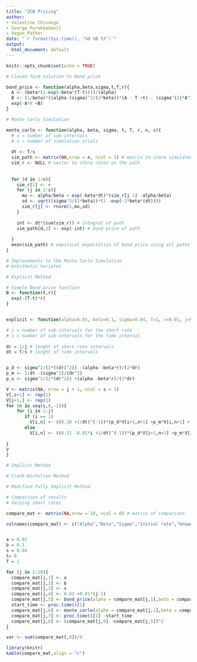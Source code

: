 ```yaml
---
title: "ZCB Pricing"
author:
- Valentine Chisango
- George Parekkadavil
- Vegan Pather
date: "`r format(Sys.time(), '%d %B %Y')`"
output:
  html_document: default
---
```


```r
knitr::opts_chunk$set(echo = TRUE)
```

```r
# Closed form solution to Bond price

bond_price <- function(alpha,beta,sigma,t,T,r){
  A <- (beta*(1-exp(-beta*(T-t))))/(alpha)
  B <- (1/beta)*((alpha-(sigma)^2/(2*beta))*(A - T +t) - (sigma^(2)*A^2)/(4))
  exp(-A*r +B)
}

```

```r
# Monte Carlo Simulation

monte_carlo <- function(alpha, beta, sigma, t, T, r, n, s){
  # s = number of sub-intervals
  # n = number of simulation trials  
  
  dt <- T/s
  sim_path <- matrix(NA,nrow = n, ncol = 1) # matrix to store simulated path integrals
  sim_r <- NULL # vector to store rates on the path
  
  
  for (d in 1:n){
    sim_r[1] <- r
    for (j in 2:s){
      mu <- alpha/beta + exp(-beta*dt)*(sim_r[j-1] -alpha/beta)
      sd <- sqrt((sigma^2/(2*beta))*(1 -exp(-2*beta*(dt))))
      sim_r[j] <- rnorm(1,mu,sd)
    }
    
    int <- dt*(sum(sim_r)) # integral of path
    sim_path[d,1] <- exp(-int) # bond price of path
    
  }
  mean(sim_path) # empirical expectation of bond price using all paths
}

```

```r
# Improvements to the Monte Carlo Simulation
# Antithetic Variates

```

```r
# Explicit Method

# Simple Bond price function
B <- function(t,r){
  exp(-(T-t)*r)
}


explicit <- function(alpha=0.01, beta=0.1, sigma=0.04, T=1, r=0.01, j=9, s=11){

# j = number of sub-intervals for the short rate
# s = number of sub-intervals for the time interval
  
dr = 1/j # lenght of short rate intervals
dt = T/s # lenght of time intervals


p_d <- sigma^2/(2*((dr)^2)) -(alpha -beta*r)/(2*dr)
p_m <- 1/dt -(sigma^2)/(dr^2)
p_u <- sigma^2/(2*(dr^2)) +(alpha -beta*r)/(2*dr)

V <- matrix(NA, nrow = j + 1, ncol = s + 1)
V[,s+1] <- rep(1)
V[j+1,] <- rep(1)
for (n in seq(s,0,-1)){
    for (i in 1:j)
       if (i == 1)
         V[i,n] <- ((0.10 +1/dt)^(-1))*(p_d*V[i+1,n+1] +p_m*V[i,n+1] + p_u*V[i+2,n+1]) #Vetzal approx
       else
         V[i,n] <- ((0.11 -0.01*i +1/dt)^(-1))*(p_d*V[i+1,n+1] +p_m*V[i,n+1] + p_u*V[i-1,n+1])
      
}
V
}


```

```r
# Implicit Method
```

```r
# Crank-Nicholson Method
```

```r
# Modified Fully Implicit Method
```

```r
# Comparison of results
# Varying short rates

compare_mat <- matrix(NA,nrow = 10, ncol = 8) # matrix of comparison

colnames(compare_mat) <- c("Alpha","Beta","Sigma","Initial rate","Known Price","Monte Carlo"," MC System Time","MC Squared Deviations")


a = 0.01
b = 0.1
s = 0.04
t= 0
T = 1

for (j in 1:10){
  compare_mat[j,1] <- a
  compare_mat[j,2] <- b
  compare_mat[j,3] <- s
  compare_mat[j,4] <- 0.01 +0.01*(j-1)
  compare_mat[j,5] <- bond_price(alpha = compare_mat[j,1],beta = compare_mat[j,2], sigma = compare_mat[j,3], t= 0, T = 1, r = compare_mat[j,4])
  start_time <- proc.time()[1]
  compare_mat[j,6] <- monte_carlo(alpha = compare_mat[j,1],beta = compare_mat[j,2], sigma = compare_mat[j,3], t= 0, T = 1, r = compare_mat[j,4], n = 1000, s=250)
  compare_mat[j,7] <- proc.time()[1] -start_time
  compare_mat[j,8] <- (compare_mat[j,6] -compare_mat[j,5])^2
}

var <- sum(compare_mat[,8])/9

library(knitr)
kable(compare_mat,align = "c")
      
```

